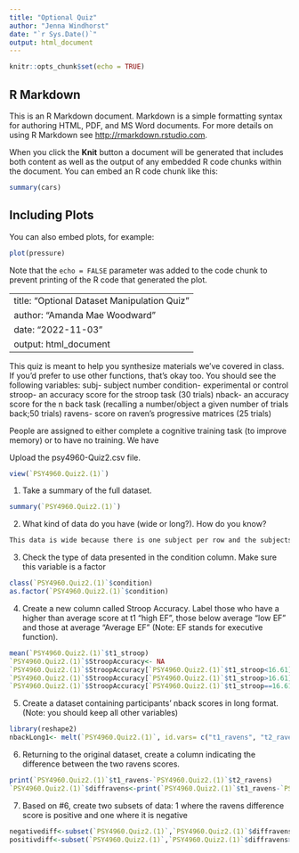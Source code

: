 ---
title: "Optional Quiz"
author: "Jenna Windhorst"
date: "`r Sys.Date()`"
output: html_document
---

```{r setup, include=FALSE}
knitr::opts_chunk$set(echo = TRUE)
```

## R Markdown

This is an R Markdown document. Markdown is a simple formatting syntax for authoring HTML, PDF, and MS Word documents. For more details on using R Markdown see <http://rmarkdown.rstudio.com>.

When you click the **Knit** button a document will be generated that includes both content as well as the output of any embedded R code chunks within the document. You can embed an R code chunk like this:

```{r cars}
summary(cars)
```

## Including Plots

You can also embed plots, for example:

```{r pressure, echo=FALSE}
plot(pressure)
```

Note that the `echo = FALSE` parameter was added to the code chunk to prevent printing of the R code that generated the plot.

---
title: "Optional Dataset Manipulation Quiz"
author: "Amanda Mae Woodward"
date: "2022-11-03"
output: html_document
---
This quiz is meant to help you synthesize materials we've covered in class. If you'd prefer to use other functions, that's okay too. 
You should see the following variables: 
subj- subject number
condition- experimental or control
stroop- an accuracy score for the stroop task (30 trials)
nback- an accuracy score for the n back task (recalling a number/object a given number of trials back;50 trials)
ravens- score on raven's progressive matrices (25 trials)

People are assigned to either complete a cognitive training task (to improve memory) or to have no training. We have  

Upload the psy4960-Quiz2.csv file.
```{r}
view(`PSY4960.Quiz2.(1)`)
```

1. Take a summary of the full dataset.
```{r}
summary(`PSY4960.Quiz2.(1)`)
```

2. What kind of data do you have (wide or long?). How do you know?
```{r}
This data is wide because there is one subject per row and the subjects are not repeated. It goes down the data set numerically and lists the different factors by each subject. This relates to wide data format.
```
3. Check the type of data presented in the condition column. Make sure this variable is a factor
```{r}
class(`PSY4960.Quiz2.(1)`$condition)
as.factor(`PSY4960.Quiz2.(1)`$condition)
```

4. Create a new column called Stroop Accuracy.
Label those who have a higher than average score at t1 "high EF", those below average "low EF" and those at average "Average EF" (Note: EF stands for executive function). 
```{r}
mean(`PSY4960.Quiz2.(1)`$t1_stroop)
`PSY4960.Quiz2.(1)`$StroopAccuracy<- NA
`PSY4960.Quiz2.(1)`$StroopAccuracy[`PSY4960.Quiz2.(1)`$t1_stroop<16.61]<-"low EF"
`PSY4960.Quiz2.(1)`$StroopAccuracy[`PSY4960.Quiz2.(1)`$t1_stroop>16.61]<-"high EF"
`PSY4960.Quiz2.(1)`$StroopAccuracy[`PSY4960.Quiz2.(1)`$t1_stroop==16.61]<-"average EF"
```

5. Create a dataset containing participants' nback scores in long format. (Note: you should keep all other variables)
```{r}
library(reshape2)
nbackLong1<- melt(`PSY4960.Quiz2.(1)`, id.vars= c("t1_ravens", "t2_ravens", "t1_stroop","t2_stroop","StroopAccuracy"), measure.vars= c("t1_nback", "t2_nback"), variable.name= "nback", value.name= "nbackscores" )
```
6. Returning to the original dataset, create a column indicating the difference between the two ravens scores. 
```{r}
print(`PSY4960.Quiz2.(1)`$t1_ravens-`PSY4960.Quiz2.(1)`$t2_ravens)
`PSY4960.Quiz2.(1)`$diffravens<-print(`PSY4960.Quiz2.(1)`$t1_ravens-`PSY4960.Quiz2.(1)`$t2_ravens)
```

7. Based on #6, create two subsets of data: 1 where the ravens difference score is positive and one where it is negative
```{r}
negativediff<-subset(`PSY4960.Quiz2.(1)`,`PSY4960.Quiz2.(1)`$diffravens<0)
positivdiff<-subset(`PSY4960.Quiz2.(1)`,`PSY4960.Quiz2.(1)`$diffravens>0)
```
